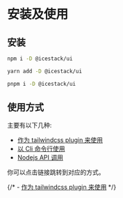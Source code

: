 # 安装及使用

## 安装

```sh
npm i -D @icestack/ui

yarn add -D @icestack/ui

pnpm i -D @icestack/ui
```

## 使用方式

主要有以下几种:

- [作为 tailwindcss plugin 来使用](/?path=/docs/文档-安装及使用-tailwindcss-plugin)
- [以 Cli 命令行使用](/?path=/docs/文档-安装及使用-cli)
- [Nodejs API 调用](/?path=/docs/文档-安装及使用-nodejs-api)

你可以点击链接跳转到对应的方式。

{/* - [作为 tailwindcss plugin 来使用](?path=/docs/some--id) */}
